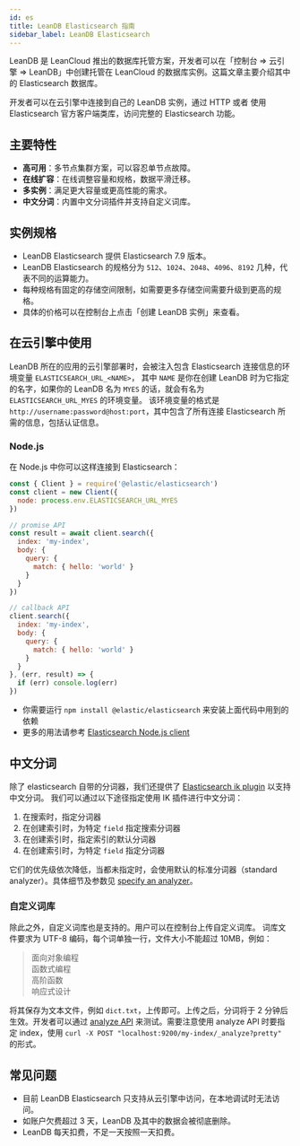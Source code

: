 ```yaml
---
id: es
title: LeanDB Elasticsearch 指南 
sidebar_label: LeanDB Elasticsearch
---
```




LeanDB 是 LeanCloud 推出的数据库托管方案，开发者可以在「控制台 => 云引擎 => LeanDB」中创建托管在 LeanCloud 的数据库实例。这篇文章主要介绍其中的 Elasticsearch 数据库。

开发者可以在云引擎中连接到自己的 LeanDB 实例，通过 HTTP 或者 使用 Elasticsearch 官方客户端类库，访问完整的 Elasticsearch 功能。

## 主要特性
* **高可用**：多节点集群方案，可以容忍单节点故障。
* **在线扩容**：在线调整容量和规格，数据平滑迁移。
* **多实例**：满足更大容量或更高性能的需求。
* **中文分词**：内置中文分词插件并支持自定义词库。

## 实例规格
* LeanDB Elasticsearch 提供 Elasticsearch 7.9 版本。
* LeanDB Elasticsearch 的规格分为  `512`、`1024`、`2048`、`4096`、`8192` 几种，代表不同的运算能力。
* 每种规格有固定的存储空间限制，如需要更多存储空间需要升级到更高的规格。
* 具体的价格可以在控制台上点击「创建 LeanDB 实例」来查看。

## 在云引擎中使用
LeanDB 所在的应用的云引擎部署时，会被注入包含 Elasticsearch 连接信息的环境变量 `ELASTICSEARCH_URL_<NAME>`，
其中 `NAME` 是你在创建 LeanDB 时为它指定的名字，如果你的 LeanDB 名为 `MYES` 的话，就会有名为 `ELASTICSEARCH_URL_MYES` 的环境变量。
该环境变量的格式是 `http://username:password@host:port`，其中包含了所有连接 Elasticsearch 所需的信息，包括认证信息。
### Node.js
在 Node.js 中你可以这样连接到 Elasticsearch：
```javascript
const { Client } = require('@elastic/elasticsearch')
const client = new Client({
  node: process.env.ELASTICSEARCH_URL_MYES
})

// promise API
const result = await client.search({
  index: 'my-index',
  body: {
    query: {
      match: { hello: 'world' }
    }
  }
})

// callback API
client.search({
  index: 'my-index',
  body: {
    query: {
      match: { hello: 'world' }
    }
  }
}, (err, result) => {
  if (err) console.log(err)
})
```

* 你需要运行 `npm install @elastic/elasticsearch` 来安装上面代码中用到的依赖
* 更多的用法请参考 [Elasticsearch Node.js client](https://www.elastic.co/guide/en/elasticsearch/client/javascript-api/current/index.html)

## 中文分词
除了 elasticsearch 自带的分词器，我们还提供了 
[Elasticsearch ik plugin](https://github.com/medcl/elasticsearch-analysis-ik) 以支持中文分词。
我们可以通过以下途径指定使用 IK 插件进行中文分词：
1. 在搜索时，指定分词器
2. 在创建索引时，为特定 `field` 指定搜索分词器
3. 在创建索引时，指定索引的默认分词器
4. 在创建索引时，为特定 `field` 指定分词器

它们的优先级依次降低，当都未指定时，会使用默认的标准分词器（standard analyzer）。具体细节及参数见 [specify an analyzer](https://www.elastic.co/guide/en/elasticsearch/reference/7.x/specify-analyzer.html)。

### 自定义词库
除此之外，自定义词库也是支持的。用户可以在控制台上传自定义词库。
词库文件要求为 UTF-8 编码，每个词单独一行，文件大小不能超过 10MB，例如：
> 面向对象编程  
> 函数式编程  
> 高阶函数  
> 响应式设计  

将其保存为文本文件，例如 `dict.txt`，上传即可。上传之后，分词将于 2 分钟后生效。开发者可以通过 [analyze API](https://www.elastic.co/guide/en/elasticsearch/reference/7.x/test-analyzer.html) 来测试。需要注意使用 analyze API 时要指定 index，使用 `curl -X POST "localhost:9200/my-index/_analyze?pretty"` 的形式。

## 常见问题
* 目前 LeanDB Elasticsearch 只支持从云引擎中访问，在本地调试时无法访问。
* 如账户欠费超过 3 天，LeanDB 及其中的数据会被彻底删除。
* LeanDB 每天扣费，不足一天按照一天扣费。
